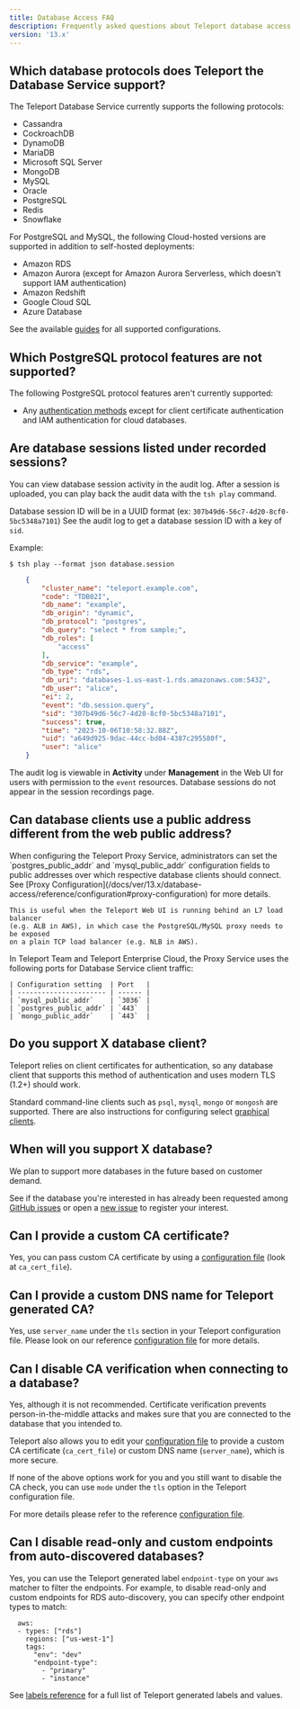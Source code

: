 ```yaml
---
title: Database Access FAQ
description: Frequently asked questions about Teleport database access.
version: '13.x'
---
```


## Which database protocols does Teleport the Database Service support?

The Teleport Database Service currently supports the following protocols:

- Cassandra
- CockroachDB
- DynamoDB
- MariaDB
- Microsoft SQL Server
- MongoDB
- MySQL
- Oracle
- PostgreSQL
- Redis
- Snowflake

For PostgreSQL and MySQL, the following Cloud-hosted versions are supported in addition to self-hosted deployments:

- Amazon RDS
- Amazon Aurora (except for Amazon Aurora Serverless, which doesn't support IAM authentication)
- Amazon Redshift
- Google Cloud SQL
- Azure Database

See the available [guides](/docs/ver/13.x/database-access/guides) for all supported configurations.

## Which PostgreSQL protocol features are not supported?

The following PostgreSQL protocol features aren't currently supported:

- Any [authentication methods](https://www.postgresql.org/docs/current/auth-methods.html)
  except for client certificate authentication and IAM authentication for cloud
  databases.

## Are database sessions listed under recorded sessions?

You can view database session activity in the audit log.
After a session is uploaded, you can play back the audit data
with the `tsh play` command.

Database session ID will be in a UUID format (ex: `307b49d6-56c7-4d20-8cf0-5bc5348a7101`)
See the audit log to get a database session ID with a key of `sid`.

Example:

```code
$ tsh play --format json database.session
```

```json
    {
        "cluster_name": "teleport.example.com",
        "code": "TDB02I",
        "db_name": "example",
        "db_origin": "dynamic",
        "db_protocol": "postgres",
        "db_query": "select * from sample;",
        "db_roles": [
            "access"
        ],
        "db_service": "example",
        "db_type": "rds",
        "db_uri": "databases-1.us-east-1.rds.amazonaws.com:5432",
        "db_user": "alice",
        "ei": 2,
        "event": "db.session.query",
        "sid": "307b49d6-56c7-4d20-8cf0-5bc5348a7101",
        "success": true,
        "time": "2023-10-06T10:58:32.88Z",
        "uid": "a649d925-9dac-44cc-bd04-4387c295580f",
        "user": "alice"
    }
```

The audit log is viewable in **Activity** under **Management** in the Web UI for users
with permission to the `event` resources. Database sessions do not appear
in the session recordings page.

## Can database clients use a public address different from the web public address?

<Tabs>
  <Tab title="Self-Hosted">
    When configuring the Teleport Proxy Service, administrators can set the
    `postgres_public_addr` and `mysql_public_addr` configuration fields to public
    addresses over which respective database clients should connect. See
    [Proxy Configuration](/docs/ver/13.x/database-access/reference/configuration#proxy-configuration) for
    more details.

    This is useful when the Teleport Web UI is running behind an L7 load balancer
    (e.g. ALB in AWS), in which case the PostgreSQL/MySQL proxy needs to be exposed
    on a plain TCP load balancer (e.g. NLB in AWS).
  </Tab>

  <Tab title="Cloud-Hosted">
    In Teleport Team and Teleport Enterprise Cloud, the Proxy Service uses the
    following ports for Database Service client traffic:

    | Configuration setting  | Port   |
    | ---------------------- | ------ |
    | `mysql_public_addr`    | `3036` |
    | `postgres_public_addr` | `443`  |
    | `mongo_public_addr`    | `443`  |
  </Tab>
</Tabs>

## Do you support X database client?

Teleport relies on client certificates for authentication, so any database
client that supports this method of authentication and uses modern TLS (1.2+)
should work.

Standard command-line clients such as `psql`, `mysql`, `mongo` or `mongosh` are
supported. There are also instructions for configuring select
[graphical clients](/docs/ver/13.x/connect-your-client/gui-clients).

## When will you support X database?

We plan to support more databases in the future based on customer demand.

See if the database you're interested in has already been requested among
[GitHub issues](https://github.com/gravitational/teleport/labels/database-access)
or open a [new issue](https://github.com/gravitational/teleport/issues/new/choose)
to register your interest.

## Can I provide a custom CA certificate?

Yes, you can pass custom CA certificate by using a
[configuration file](/docs/ver/13.x/database-access/reference/configuration#database-service-configuration)
(look at `ca_cert_file`).

## Can I provide a custom DNS name for Teleport generated CA?

Yes, use `server_name` under the `tls` section in your Teleport configuration
file. Please look on our reference
[configuration file](/docs/ver/13.x/database-access/reference/configuration#database-service-configuration)
for more details.

## Can I disable CA verification when connecting to a database?

Yes, although it is not recommended. Certificate verification prevents
person-in-the-middle attacks and makes sure that you
are connected to the database that you intended to.

Teleport also allows you to edit your
[configuration file](/docs/ver/13.x/database-access/reference/configuration#database-service-configuration)
to provide a custom CA certificate (`ca_cert_file`) or custom DNS name
(`server_name`), which is more secure.

If none of the above options work for you and you still want to disable the CA
check, you can use `mode` under the `tls` option in the Teleport configuration file.

For more details please refer to the reference
[configuration file](/docs/ver/13.x/database-access/reference/configuration#database-service-configuration).

## Can I disable read-only and custom endpoints from auto-discovered databases?

Yes, you can use the Teleport generated label `endpoint-type` on your `aws`
matcher to filter the endpoints. For example, to disable read-only and custom
endpoints for RDS auto-discovery, you can specify other endpoint types to
match:

```
  aws:
  - types: ["rds"]
    regions: ["us-west-1"]
    tags:
      "env": "dev"
      "endpoint-type":
        - "primary"
        - "instance"
```

See [labels reference](/docs/ver/13.x/database-access/reference/labels) for a full list of Teleport
generated labels and values.
